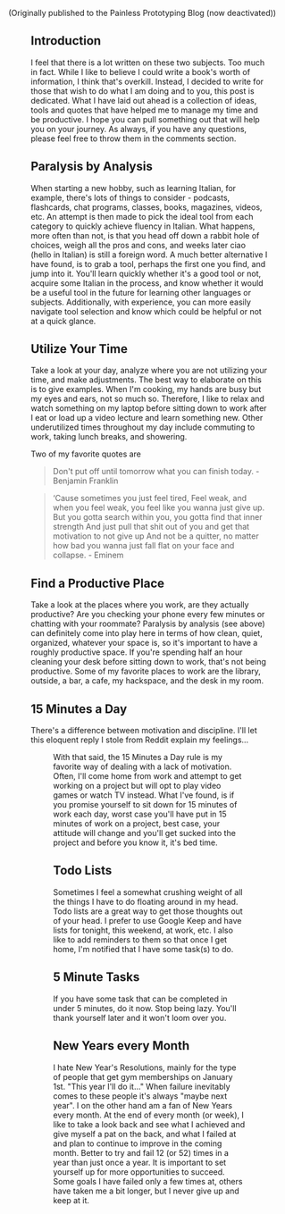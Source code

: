 
<p><Weak>(Originally published to the Painless Prototyping Blog (now deactivated))</Weak></p>

<Figure src="/time-management-and-productivity/productivity.jpg" caption="How my Desk Typically Looks" />

## Introduction

I feel that there is a lot written on these two subjects. Too much in fact. While I like to believe I could write a book's worth of information, I think that's overkill. Instead, I decided to write for those that wish to do what I am doing and to you, this post is dedicated. What I have laid out ahead is a collection of ideas, tools and quotes that have helped me to manage my time and be productive. I hope you can pull something out that will help you on your journey. As always, if you have any questions, please feel free to throw them in the comments section.


## Paralysis by Analysis

When starting a new hobby, such as learning Italian, for example, there's lots of things to consider - podcasts, flashcards, chat programs, classes, books, magazines, videos, etc. An attempt is then made to pick the ideal tool from each category to quickly achieve fluency in Italian. What happens, more often than not, is that you head off down a rabbit hole of choices, weigh all the pros and cons, and weeks later ciao (hello in Italian) is still a foreign word. A much better alternative I have found, is to grab a tool, perhaps the first one you find, and jump into it. You'll learn quickly whether it's a good tool or not, acquire some Italian in the process, and know whether it would be a useful tool in the future for learning other languages or subjects. Additionally, with experience, you can more easily navigate tool selection and know which could be helpful or not at a quick glance.

## Utilize Your Time

Take a look at your day, analyze where you are not utilizing your time, and make adjustments. The best way to elaborate on this is to give examples. When I'm cooking, my hands are busy but my eyes and ears, not so much so. Therefore, I like to relax and watch something on my laptop before sitting down to work after I eat or load up a video lecture and learn something new. Other underutilized times throughout my day include commuting to work, taking lunch breaks, and showering.

Two of my favorite quotes are

> Don't put off until tomorrow what you can finish today. - Benjamin Franklin

> ‘Cause sometimes you just feel tired,
> Feel weak, and when you feel weak, you feel like you wanna just give up.
> But you gotta search within you, you gotta find that inner strength
> And just pull that shit out of you and get that motivation to not give up
> And not be a quitter, no matter how bad you wanna just fall flat on your face and collapse. - Eminem
> 

## Find a Productive Place

Take a look at the places where you work, are they actually productive? Are you checking your phone every few minutes or chatting with your roommate? Paralysis by analysis (see above) can definitely come into play here in terms of how clean, quiet, organized, whatever your space is, so it's important to have a roughly productive space. If you're spending half an hour cleaning your desk before sitting down to work, that's not being productive. Some of my favorite places to work are the library, outside, a bar, a cafe, my hackspace, and the desk in my room.

## 15 Minutes a Day

There's a difference between motivation and discipline. I'll let this eloquent reply I stole from Reddit explain my feelings…

<Figure src="/time-management-and-productivity/productivity2.png" caption="Q: How to be Motivated? A: Fuck motivation." />

With that said, the 15 Minutes a Day rule is my favorite way of dealing with a lack of motivation. Often, I'll come home from work and attempt to get working on a project but will opt to play video games or watch TV instead. What I've found, is if you promise yourself to sit down for 15 minutes of work each day, worst case you'll have put in 15 minutes of work on a project, best case, your attitude will change and you'll get sucked into the project and before you know it, it's bed time.

## Todo Lists

Sometimes I feel a somewhat crushing weight of all the things I have to do floating around in my head. Todo lists are a great way to get those thoughts out of your head. I prefer to use Google Keep and have lists for tonight, this weekend, at work, etc. I also like to add reminders to them so that once I get home, I'm notified that I have some task(s) to do.

## 5 Minute Tasks

If you have some task that can be completed in under 5 minutes, do it now. Stop being lazy. You'll thank yourself later and it won't loom over you.

## New Years every Month

I hate New Year's Resolutions, mainly for the type of people that get gym memberships on January 1st. "This year I'll do it…" When failure inevitably comes to these people it's always "maybe next year". I on the other hand am a fan of New Years every month. At the end of every month (or week), I like to take a look back and see what I achieved and give myself a pat on the back, and what I failed at and plan to continue to improve in the coming month. Better to try and fail 12 (or 52) times in a year than just once a year. It is important to set yourself up for more opportunities to succeed. Some goals I have failed only a few times at, others have taken me a bit longer, but I never give up and keep at it.
